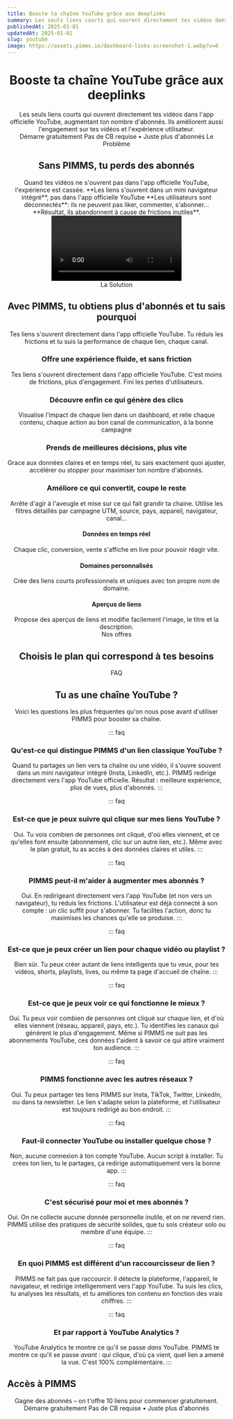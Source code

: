```yaml
---
title: Booste ta chaîne YouTube grâce aux deeplinks
summary: Les seuls liens courts qui ouvrent directement tes vidéos dans l'app officielle YouTube, augmentant ton nombre d'abonnés. Ils améliorent aussi l'engagement sur tes vidéos et l'expérience utilisateur.
publishedAt: 2025-01-01
updatedAt: 2025-01-01
slug: youtube
image: https://assets.pimms.io/dashboard-links-screenshot-1.webp?v=6
---
```


<Header />

<Slide size="xs">
  <Avatars />
  <Hero>
    <H1>Booste ta chaîne YouTube grâce aux <Primary>deeplinks</Primary></H1>
    <Summary>Les seuls liens courts qui ouvrent directement tes vidéos dans l'app officielle YouTube, augmentant ton nombre d'abonnés. Ils améliorent aussi l'engagement sur tes vidéos et l'expérience utilisateur.</Summary>
  </Hero>
  <Centered>
    <CtaButton><Fast /> Démarre gratuitement</CtaButton>
    <CtaBottomText>Pas de CB requise • Juste plus d'abonnés</CtaBottomText>
  </Centered>
  <VideoSlide src="https://player.vimeo.com/video/1069569159?badge=0&playsinline=0" cover="https://assets.pimms.io/video-pimms-intro-fr-preview.mp4?v=3" />
</Slide>

<Slide variant="secondary" id="problem">
  <Centered>
    <Label variant="problem">Le Problème</Label>
    <H2>Sans PIMMS, tu perds des <Primary>abonnés</Primary></H2>
  </Centered>
  
  <Section variant="card">
    <TwoColumns ratio="2-1">
      <Column span={2} order="text">
        <WithoutPimms />
        <Text size="lg">
          Quand tes vidéos ne s'ouvrent pas dans l'app officielle YouTube, l'expérience est cassée.
        </Text>
        <List>
          <Item variant="problem">**Les liens s'ouvrent dans un mini navigateur intégré**, pas dans l'app officielle YouTube</Item>
          <Item variant="problem">**Les utilisateurs sont déconnectés**: ils ne peuvent pas liker, commenter, s'abonner...</Item>
          <Item variant="problem">**Résultat, ils abandonnent à cause de frictions inutiles**.</Item>
        </List>
      </Column>
      <Column span={1} order="visual">
        <Video src="https://assets.pimms.io/too-many-step-paypal.mp4" />
      </Column>
    </TwoColumns>
  </Section>
</Slide>

<Slide id="top-features">
  <Centered>
    <Label variant="solution">La Solution</Label>
    <H2>Avec PIMMS, tu obtiens plus d'abonnés et tu sais <Primary>pourquoi</Primary></H2>
    <Text size="lg">Tes liens s'ouvrent directement dans l'app officielle YouTube. Tu réduis les frictions et tu suis la performance de chaque lien, chaque canal.</Text>
  </Centered>

  <Section>
    <TwoColumns ratio="7-5">
      <Column span={7} order="visual">
        <DeeplinkDemo />
      </Column>
      <Column span={5} order="text">
        <H3>Offre une expérience fluide, et sans friction</H3>
        <Text>Tes liens s'ouvrent directement dans l'app officielle YouTube. C'est moins de frictions, plus d'engagement. Fini les pertes d'utilisateurs.</Text>
      </Column>
    </TwoColumns>
  </Section>

  <Section>
    <TwoColumns ratio="5-7">
      <Column span={5} order="text">
        <H3>Découvre enfin ce qui génère des clics</H3>
        <Text>Visualise l'impact de chaque lien dans un dashboard, et relie chaque contenu, chaque action au bon canal de communication, à la bonne campagne</Text>
      </Column>
      <Column span={7} order="visual">
        <AnalyticsDemo showConversions={false} />
      </Column>
    </TwoColumns>
  </Section>

  <Section>
    <TwoColumns ratio="7-5">
      <Column span={7} order="visual">
        <Referer />
      </Column>
      <Column span={5} order="text">
        <H3>Prends de meilleures décisions, plus vite</H3>
        <Text>Grace aux données claires et en temps réel, tu sais exactement quoi ajuster, accélérer ou stopper pour maximiser ton nombre d'abonnés.</Text>
      </Column>
    </TwoColumns>
  </Section>

  <Section>
    <TwoColumns ratio="5-7">
      <Column span={5} order="text">
        <H3>Améliore ce qui convertit, coupe le reste</H3>
        <Text>Arrête d'agir à l'aveugle et mise sur ce qui fait grandir ta chaine. Utilise les filtres détaillés par campagne UTM, source, pays, appareil, navigateur, canal...</Text>
      </Column>
      <Column span={7} order="visual">
        <FilterFeature />
      </Column>
    </TwoColumns>
  </Section>

  <Section variant="card">
    <List layout="horizontal">
      <FeatureCard>
        <IconBox icon="zap" />
        <H4>Données en temps réel</H4>
        <Text>Chaque clic, conversion, vente s'affiche en live pour pouvoir réagir vite.</Text>
      </FeatureCard>
      <FeatureCard>
        <IconBox icon="globe" />
        <H4>Domaines personnalisés</H4>
        <Text>Crée des liens courts professionnels et uniques avec ton propre nom de domaine.</Text>
      </FeatureCard>
      <FeatureCard>
        <IconBox icon="share" />
        <H4>Aperçus de liens</H4>
        <Text>Propose des aperçus de liens et modifie facilement l'image, le titre et la description.</Text>
      </FeatureCard>
    </List>
  </Section>
</Slide>

<Slide variant="secondary">
  <Centered>
    <Label variant="none">Nos offres</Label>
    <H2>Choisis le plan qui correspond à tes besoins</H2>
  </Centered>
  
  <Section>
    <TwoColumns ratio="1-1">
      <Column span={1}>
        <LifetimeOfferFree />
      </Column>
      <Column span={1}>
        <LifetimeOfferPro />
      </Column>
    </TwoColumns>
  </Section>
</Slide>

<Slide>
  <Centered>
    <Label variant="none">FAQ</Label>
    <H2>Tu as une chaîne YouTube ?</H2>
    <Text size="lg">Voici les questions les plus fréquentes qu'on nous pose avant d'utiliser PIMMS pour booster sa chaîne.</Text>
  </Centered>
  
  <Section>

::: faq
### Qu'est-ce qui distingue PIMMS d'un lien classique YouTube ?
Quand tu partages un lien vers ta chaîne ou une vidéo, il s'ouvre souvent dans un mini navigateur intégré (Insta, LinkedIn, etc.). PIMMS redirige directement vers l'app YouTube officielle. Résultat : meilleure expérience, plus de vues, plus d'abonnés.
:::

::: faq
### Est-ce que je peux suivre qui clique sur mes liens YouTube ?
Oui. Tu vois combien de personnes ont cliqué, d'où elles viennent, et ce qu'elles font ensuite (abonnement, clic sur un autre lien, etc.). Même avec le plan gratuit, tu as accès à des données claires et utiles.
:::

::: faq
### PIMMS peut-il m'aider à augmenter mes abonnés ?
Oui. En redirigeant directement vers l'app YouTube (et non vers un navigateur), tu réduis les frictions. L'utilisateur est déjà connecté à son compte : un clic suffit pour s'abonner. Tu facilites l'action, donc tu maximises les chances qu'elle se produise.
:::

::: faq
### Est-ce que je peux créer un lien pour chaque vidéo ou playlist ?
Bien sûr. Tu peux créer autant de liens intelligents que tu veux, pour tes vidéos, shorts, playlists, lives, ou même ta page d'accueil de chaîne.
:::

::: faq
### Est-ce que je peux voir ce qui fonctionne le mieux ?
Oui. Tu peux voir combien de personnes ont cliqué sur chaque lien, et d'où elles viennent (réseau, appareil, pays, etc.). Tu identifies les canaux qui génèrent le plus d'engagement. Même si PIMMS ne suit pas les abonnements YouTube, ces données t'aident à savoir ce qui attire vraiment ton audience.
:::

::: faq
### PIMMS fonctionne avec les autres réseaux ?
Oui. Tu peux partager tes liens PIMMS sur Insta, TikTok, Twitter, LinkedIn, ou dans ta newsletter. Le lien s'adapte selon la plateforme, et l'utilisateur est toujours redirigé au bon endroit.
:::

::: faq
### Faut-il connecter YouTube ou installer quelque chose ?
Non, aucune connexion à ton compte YouTube. Aucun script à installer. Tu crées ton lien, tu le partages, ça redirige automatiquement vers la bonne app.
:::

::: faq
### C'est sécurisé pour moi et mes abonnés ?
Oui. On ne collecte aucune donnée personnelle inutile, et on ne revend rien. PIMMS utilise des pratiques de sécurité solides, que tu sois créateur solo ou membre d'une équipe.
:::

::: faq
### En quoi PIMMS est différent d'un raccourcisseur de lien ?
PIMMS ne fait pas que raccourcir. Il détecte la plateforme, l'appareil, le navigateur, et redirige intelligemment vers l'app YouTube. Tu suis les clics, tu analyses les résultats, et tu améliores ton contenu en fonction des vrais chiffres.
:::

::: faq
### Et par rapport à YouTube Analytics ?
YouTube Analytics te montre ce qu'il se passe *dans* YouTube. PIMMS te montre ce qu'il se passe *avant* : qui clique, d'où ça vient, quel lien a amené la vue. C'est 100% complémentaire.
:::

  </Section>
</Slide>

<Slide variant="accent" id="free">
  <Section variant="card">
    <TwoColumns ratio="1-1">
      <Column span={1} order="text">
        <H2 align="left">Accès à PIMMS</H2>
        <Text size="lg">Gagne des abonnés – on t'offre 10 liens pour commencer gratuitement.</Text>
        <CtaButton><Fast /> Démarre gratuitement</CtaButton>
        <CtaBottomText>Pas de CB requise • Juste plus d'abonnés</CtaBottomText>
      </Column>
      <Column span={1} order="visual">
        <BouncingImages />
      </Column>
    </TwoColumns>
  </Section>
</Slide>

<Footer /> 